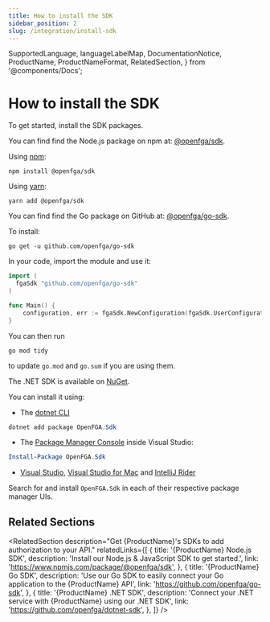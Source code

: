 ```yaml
---
title: How to install the SDK
sidebar_position: 2
slug: /integration/install-sdk
---
```


  SupportedLanguage,
  languageLabelMap,
  DocumentationNotice,
  ProductName,
  ProductNameFormat,
  RelatedSection,
} from '@components/Docs';

# How to install the SDK

<DocumentationNotice />

To get started, install the <ProductName format={ProductNameFormat.ShortForm}/> SDK packages.

<!-- markdown-link-check-disable -->

<Tabs groupId="languages">
<TabItem value={SupportedLanguage.JS_SDK} label={languageLabelMap.get(SupportedLanguage.JS_SDK)}>

You can find find the Node.js package on npm at: [@openfga/sdk](https://www.npmjs.com/package/@openfga/sdk).

Using [npm](https://npmjs.org):

```shell
npm install @openfga/sdk
```

Using [yarn](https://yarnpkg.com):

```shell
yarn add @openfga/sdk
```

</TabItem>
<TabItem value={SupportedLanguage.GO_SDK} label={languageLabelMap.get(SupportedLanguage.GO_SDK)}>

You can find find the Go package on GitHub at: [@openfga/go-sdk](https://github.com/openfga/go-sdk).

To install:

```
go get -u github.com/openfga/go-sdk
```

In your code, import the module and use it:

```go
import (
  fgaSdk "github.com/openfga/go-sdk"
)

func Main() {
	configuration, err := fgaSdk.NewConfiguration(fgaSdk.UserConfiguration{})
}
```

You can then run

```shell
go mod tidy
```

to update `go.mod` and `go.sum` if you are using them.

</TabItem>
<TabItem value={SupportedLanguage.DOTNET_SDK} label={languageLabelMap.get(SupportedLanguage.DOTNET_SDK)}>

The <ProductName format={ProductNameFormat.ShortForm}/> .NET SDK is available on [NuGet](https://www.nuget.org/packages/OpenFGA.Sdk/).

You can install it using:

- The [dotnet CLI](https://docs.microsoft.com/en-us/nuget/consume-packages/install-use-packages-dotnet-cli)

```powershell
dotnet add package OpenFGA.Sdk
```

- The [Package Manager Console](https://docs.microsoft.com/en-us/nuget/consume-packages/install-use-packages-powershell) inside Visual Studio:

```powershell
Install-Package OpenFGA.Sdk
```

- [Visual Studio](https://docs.microsoft.com/en-us/nuget/consume-packages/install-use-packages-visual-studio), [Visual Studio for Mac](https://docs.microsoft.com/en-us/visualstudio/mac/nuget-walkthrough) and [IntelliJ Rider](https://www.jetbrains.com/help/rider/Using_NuGet.html)

Search for and install `OpenFGA.Sdk` in each of their respective package manager UIs.

</TabItem>
</Tabs>

## Related Sections

<RelatedSection
  description="Get {ProductName}'s SDKs to add authorization to your API."
  relatedLinks={[
    {
      title: '{ProductName} Node.js SDK',
      description: 'Install our Node.js & JavaScript SDK to get started.',
      link: 'https://www.npmjs.com/package/@openfga/sdk',
    },
    {
      title: '{ProductName} Go SDK',
      description: 'Use our Go SDK to easily connect your Go application to the {ProductName} API',
      link: 'https://github.com/openfga/go-sdk',
    },
    {
      title: '{ProductName} .NET SDK',
      description: 'Connect your .NET service with {ProductName} using our .NET SDK',
      link: 'https://github.com/openfga/dotnet-sdk',
    },
  ]}
/>

<!-- markdown-link-check-enable -->
